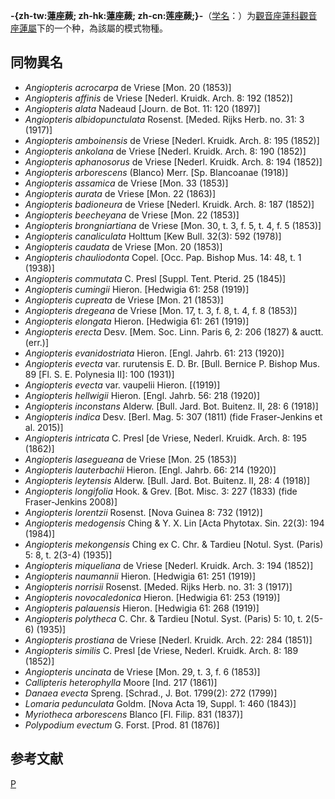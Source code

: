 {{Unreferenced|time=2020-09-28T05:20:56+00:00}}
{{NoteTA
|G1=LS
|T=zh-tw:蓮座蕨; zh-hk:蓮座蕨; zh-cn:莲座蕨;
}}
{{Speciesbox 
| name = -{zh-tw:蓮座蕨; zh-hk:蓮座蕨; zh-cn:莲座蕨;}-
| genus = Angiopteris
| species = evecta
| authority = (G.Forst.) Hoffm.
}}
'''-{zh-tw:蓮座蕨; zh-hk:蓮座蕨; zh-cn:莲座蕨;}-'''（[[学名|学名]]：{{lang|la|''Angiopteris evecta''}}）为[[觀音座蓮科|觀音座蓮科]][[觀音座蓮屬|觀音座蓮屬]]下的一个种，為該屬的模式物種。

==同物異名==
* ''Angiopteris acrocarpa'' de Vriese [Mon. 20 (1853)] 
* ''Angiopteris affinis'' de Vriese [Nederl. Kruidk. Arch. 8: 192 (1852)] 
* ''Angiopteris alata'' Nadeaud [Journ. de Bot. 11: 120 (1897)] 
* ''Angiopteris albidopunctulata'' Rosenst. [Meded. Rijks Herb. no. 31: 3 (1917)] 
* ''Angiopteris amboinensis'' de Vriese [Nederl. Kruidk. Arch. 8: 195 (1852)] 
* ''Angiopteris ankolana'' de Vriese [Nederl. Kruidk. Arch. 8: 190 (1852)] 
* ''Angiopteris aphanosorus'' de Vriese [Nederl. Kruidk. Arch. 8: 194 (1852)] 
* ''Angiopteris arborescens'' (Blanco) Merr. [Sp. Blancoanae (1918)] 
* ''Angiopteris assamica'' de Vriese [Mon. 33 (1853)] 
* ''Angiopteris aurata'' de Vriese [Mon. 22 (1863)] 
* ''Angiopteris badioneura'' de Vriese [Nederl. Kruidk. Arch. 8: 187 (1852)] 
* ''Angiopteris beecheyana'' de Vriese [Mon. 22 (1853)] 
* ''Angiopteris brongniartiana'' de Vriese [Mon. 30, t. 3, f. 5, t. 4, f. 5 (1853)] 
* ''Angiopteris canaliculata'' Holttum [Kew Bull. 32(3): 592 (1978)] 
* ''Angiopteris caudata'' de Vriese [Mon. 20 (1853)] 
* ''Angiopteris chauliodonta'' Copel. [Occ. Pap. Bishop Mus. 14: 48, t. 1 (1938)] 
* ''Angiopteris commutata'' C. Presl [Suppl. Tent. Pterid. 25 (1845)] 
* ''Angiopteris cumingii'' Hieron. [Hedwigia 61: 258 (1919)] 
* ''Angiopteris cupreata'' de Vriese [Mon. 21 (1853)] 
* ''Angiopteris dregeana'' de Vriese [Mon. 17, t. 3, f. 8, t. 4, f. 8 (1853)] 
* ''Angiopteris elongata'' Hieron. [Hedwigia 61: 261 (1919)] 
* ''Angiopteris erecta'' Desv. [Mem. Soc. Linn. Paris 6, 2: 206 (1827) & auctt. (err.)] 
* ''Angiopteris evanidostriata'' Hieron. [Engl. Jahrb. 61: 213 (1920)] 
* ''Angiopteris evecta'' var. rurutensis E. D. Br. [Bull. Bernice P. Bishop Mus. 89 [Fl. S. E. Polynesia II]: 100 (1931)] 
* ''Angiopteris evecta'' var. vaupelii Hieron. [(1919)] 
* ''Angiopteris hellwigii'' Hieron. [Engl. Jahrb. 56: 218 (1920)] 
* ''Angiopteris inconstans'' Alderw. [Bull. Jard. Bot. Buitenz. II, 28: 6 (1918)] 
* ''Angiopteris indica'' Desv. [Berl. Mag. 5: 307 (1811) (fide Fraser-Jenkins et al. 2015)] 
* ''Angiopteris intricata'' C. Presl [de Vriese, Nederl. Kruidk. Arch. 8: 195 (1862)] 
* ''Angiopteris lasegueana'' de Vriese [Mon. 25 (1853)] 
* ''Angiopteris lauterbachii'' Hieron. [Engl. Jahrb. 66: 214 (1920)] 
* ''Angiopteris leytensis'' Alderw. [Bull. Jard. Bot. Buitenz. II, 28: 4 (1918)] 
* ''Angiopteris longifolia'' Hook. & Grev. [Bot. Misc. 3: 227 (1833) (fide Fraser-Jenkins 2008)] 
* ''Angiopteris lorentzii'' Rosenst. [Nova Guinea 8: 732 (1912)] 
* ''Angiopteris medogensis'' Ching & Y. X. Lin [Acta Phytotax. Sin. 22(3): 194 (1984)] 
* ''Angiopteris mekongensis'' Ching ex C. Chr. & Tardieu [Notul. Syst. (Paris) 5: 8, t. 2(3-4) (1935)] 
* ''Angiopteris miqueliana'' de Vriese [Nederl. Kruidk. Arch. 3: 194 (1852)] 
* ''Angiopteris naumannii'' Hieron. [Hedwigia 61: 251 (1919)] 
* ''Angiopteris norrisii'' Rosenst. [Meded. Rijks Herb. no. 31: 3 (1917)] 
* ''Angiopteris novocaledonica'' Hieron. [Hedwigia 61: 253 (1919)] 
* ''Angiopteris palauensis'' Hieron. [Hedwigia 61: 268 (1919)] 
* ''Angiopteris polytheca'' C. Chr. & Tardieu [Notul. Syst. (Paris) 5: 10, t. 2(5-6) (1935)] 
* ''Angiopteris prostiana'' de Vriese [Nederl. Kruidk. Arch. 22: 284 (1851)] 
* ''Angiopteris similis'' C. Presl [de Vriese, Nederl. Kruidk. Arch. 8: 189 (1852)] 
* ''Angiopteris uncinata'' de Vriese [Mon. 29, t. 3, f. 6 (1853)] 
* ''Callipteris heterophylla'' Moore [Ind. 217 (1861)] 
* ''Danaea evecta'' Spreng. [Schrad., J. Bot. 1799(2): 272 (1799)] 
* ''Lomaria pedunculata'' Goldm. [Nova Acta 19, Suppl. 1: 460 (1843)] 
* ''Myriotheca arborescens'' Blanco [Fl. Filip. 831 (1837)] 
* ''Polypodium evectum'' G. Forst. [Prod. 81 (1876)]

== 参考文献 ==
{{reflist}}

{{Taxonbar}}

[[Category:觀音座蓮屬|P]]